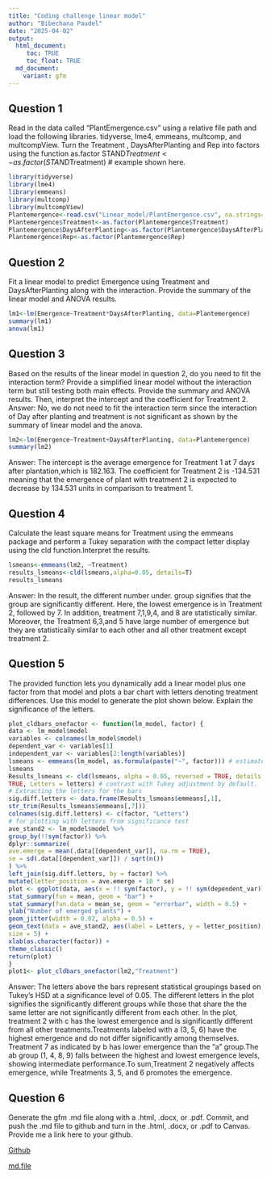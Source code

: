 ```yaml
---
title: "Coding challenge linear model"
author: "Bibechana Paudel"
date: "2025-04-02"
output:
  html_document:
     toc: TRUE
     toc_float: TRUE
  md_document: 
    variant: gfm
---
```


## Question 1
Read in the data called “PlantEmergence.csv” using a relative file path and load the following libraries. tidyverse, lme4, emmeans, multcomp, and multcompView. Turn the Treatment , DaysAfterPlanting and Rep into factors using the function as.factor
STAND$Treatment <- as.factor(STAND$Treatment) # example shown here.
```r
library(tidyverse)
library(lme4)
library(emmeans)
library(multcomp)
library(multcompView)
Plantemergence<-read.csv("Linear_model/PlantEmergence.csv", na.strings="na") ### load the data
Plantemergence$Treatment<-as.factor(Plantemergence$Treatment)
Plantemergence$DaysAfterPlanting<-as.factor(Plantemergence$DaysAfterPlanting)
Plantemergence$Rep<-as.factor(Plantemergence$Rep)
```

## Question 2
Fit a linear model to predict Emergence using Treatment and DaysAfterPlanting along with the interaction. Provide the summary of the linear model and ANOVA results.
```r
lm1<-lm(Emergence~Treatment*DaysAfterPlanting, data=Plantemergence)
summary(lm1)
anova(lm1)
```

## Question 3
Based on the results of the linear model in question 2, do you need to fit the
interaction term? Provide a simplified linear model without the interaction term but still testing both main effects. Provide the summary and ANOVA results. Then, interpret the intercept and the coefficient for Treatment 2.
Answer: No, we do not need to fit the interaction term since the interaction of Day after planting and treatment is not significant as shown by the summary of linear model and the anova. 
```r
lm2<-lm(Emergence~Treatment+DaysAfterPlanting, data=Plantemergence)
summary(lm2)
```
Answer: The intercept is the average emergence for Treatment 1 at 7 days after plantation,which is 182.163. The coefficient for Treatment 2 is -134.531 meaning that the emergence of plant with treatment 2 is expected to decrease by 134.531 units in comparison to treatment 1.

## Question 4
Calculate the least square means for Treatment using the emmeans package and
perform a Tukey separation with the compact letter display using the cld function.Interpret the results.
```r
lsmeans<-emmeans(lm2, ~Treatment)
results_lsmeans<-cld(lsmeans,alpha=0.05, details=T)
results_lsmeans
```
Answer: In the result, the different number under. group signifies that the group are significantly different. Here, the lowest emergence is in Treatment 2, followed by 7. In addition, treatment 7,1,9,4, and 8 are statistically similar. Moreover, the Treatment 6,3,and 5 have large number of emergence but they are statistically similar to each other and all other treatment except treatment 2.

## Question 5

The provided function lets you dynamically add a linear model plus one factor from that model and plots a bar chart with letters denoting treatment differences. Use this model to generate the plot shown below. Explain the significance of the letters.

```r
plot_cldbars_onefactor <- function(lm_model, factor) {
data <- lm_model$model
variables <- colnames(lm_model$model)
dependent_var <- variables[1]
independent_var <- variables[2:length(variables)]
lsmeans <- emmeans(lm_model, as.formula(paste("~", factor))) # estimate
lsmeans
Results_lsmeans <- cld(lsmeans, alpha = 0.05, reversed = TRUE, details =
TRUE, Letters = letters) # contrast with Tukey adjustment by default.
# Extracting the letters for the bars
sig.diff.letters <- data.frame(Results_lsmeans$emmeans[,1],
str_trim(Results_lsmeans$emmeans[,7]))
colnames(sig.diff.letters) <- c(factor, "Letters")
# for plotting with letters from significance test
ave_stand2 <- lm_model$model %>%
group_by(!!sym(factor)) %>%
dplyr::summarize(
ave.emerge = mean(.data[[dependent_var]], na.rm = TRUE),
se = sd(.data[[dependent_var]]) / sqrt(n())
) %>%
left_join(sig.diff.letters, by = factor) %>%
mutate(letter_position = ave.emerge + 10 * se)
plot <- ggplot(data, aes(x = !! sym(factor), y = !! sym(dependent_var))) +
stat_summary(fun = mean, geom = "bar") +
stat_summary(fun.data = mean_se, geom = "errorbar", width = 0.5) +
ylab("Number of emerged plants") +
geom_jitter(width = 0.02, alpha = 0.5) +
geom_text(data = ave_stand2, aes(label = Letters, y = letter_position),
size = 5) +
xlab(as.character(factor)) +
theme_classic()
return(plot)
}
plot1<- plot_cldbars_onefactor(lm2,"Treatment")
```
Answer:  The letters above the bars represent statistical groupings based on Tukey’s HSD at a significance level of 0.05. The different letters in the plot signifies the significantly different groups while those that share the the same letter are not significantly different from each other. In the plot, treatment 2 with c has the lowest emergence and is significantly different from all other treatments.Treatments labeled with a (3, 5, 6) have the highest emergence and do not differ significantly among themselves. Treatment 7 as indicated by b has lower emergence than the "a" group.The ab group (1, 4, 8, 9) falls between the highest and lowest emergence levels, showing intermediate performance.To sum,Treatment 2 negatively affects emergence, while Treatments 3, 5, and 6  promotes the emergence.

## Question 6
Generate the gfm .md file along with a .html, .docx, or .pdf. Commit, and push the .md file to github and turn in the .html, .docx, or .pdf to Canvas. Provide me a link here to your github.

[Github](https://github.com/BibechanaPaudel/Reproducibility-class)

[md.file](https://github.com/BibechanaPaudel/Reproducibility-class/blob/main/Linear_model/Coding_challenge.md)